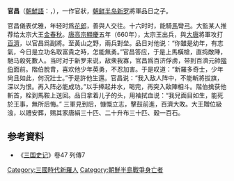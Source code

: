 '''官昌'''（[[朝鮮語|朝鮮語]]：{{lang|ko|'''관창'''}}，{{bd|7世纪||660年||catIdx=G}}），一作官狀，[[朝鲜半岛|朝鲜半岛]][[新罗|新罗]]將軍品日之子。

官昌儀表优雅，年轻时爲[[花郎|花郎]]，善與人交往。十六时时，能騎[[馬|馬]]彎[[弓|弓]]。大監某人推荐给太宗大王[[金春秋|金春秋]]。[[唐高宗|唐高宗]][[顯慶|顯慶]]五年（660年），太宗王出兵，與[[大唐|大唐]]將軍攻打[[百濟|百濟]]，以官昌爲副將。至黃山之野，兩兵對垒。品日对他说：“你雖是幼年，有志氣，今日是立功名取富貴之時，怎能無勇。”官昌答应，于是上馬橫槍，直捣敵陣，馳马殺死數人。当时对于新罗来说，敌衆我寡，官昌爲百济俘虏，带到百濟元帥[[階伯|階伯]]面前。階伯脫胄，喜欢他少年英勇，不忍加害。于是叹道：“新羅多奇士，少年尙且如此，何況壯士。”于是許他生還。官昌说：“我入敌人阵中，不能斬將拔旗，深以为恨。再入阵必能成功。”以手捧起井水，喝完，再突入敌陣相斗。階伯擒获他斬首，栓到馬鞍上送回。品日拿着儿子的头，用袖拭血说：“我兒面目如生，能死於王事，無所后悔。” 三軍見到后，慷慨立志，擊鼓前進，百濟大敗。大王贈位級湌，以禮安葬，赐其家唐絹三十匹、二十升布三十匹、穀一百石。

== 参考資料 ==
*《[[三国史记|三国史记]]》卷47 列傳7

{{DEFAULTSORT:G}}
[[Category:三國時代新羅人|Category:三國時代新羅人]]
[[Category:朝鮮半島戰爭身亡者|Category:朝鮮半島戰爭身亡者]]